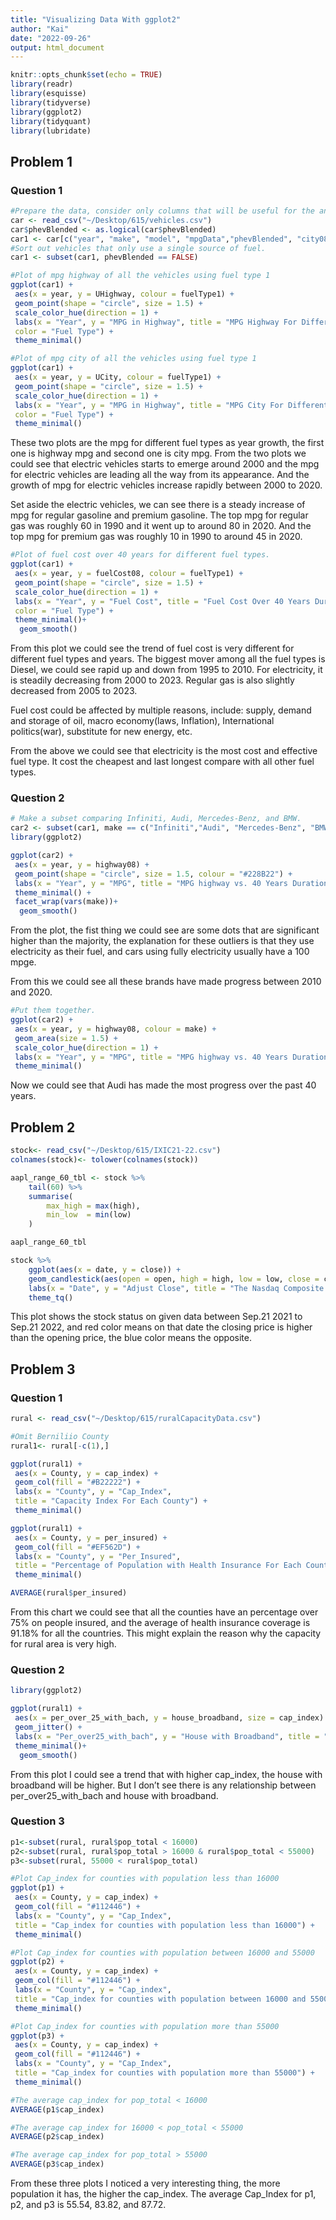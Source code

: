 ```yaml
---
title: "Visualizing Data With ggplot2"
author: "Kai"
date: "2022-09-26"
output: html_document
---
```


```r
knitr::opts_chunk$set(echo = TRUE)
library(readr)
library(esquisse)
library(tidyverse)
library(ggplot2)
library(tidyquant)
library(lubridate)
```

## Problem 1 
### Question 1

```r
#Prepare the data, consider only columns that will be useful for the analysis. 
car <- read_csv("~/Desktop/615/vehicles.csv")
car$phevBlended <- as.logical(car$phevBlended)
car1 <- car[c("year", "make", "model", "mpgData","phevBlended", "city08","highway08","UHighway","UCity","fuelType1","fuelType","fuelCost08")]
#Sort out vehicles that only use a single source of fuel.
car1 <- subset(car1, phevBlended == FALSE)
```


```r
#Plot of mpg highway of all the vehicles using fuel type 1
ggplot(car1) +
 aes(x = year, y = UHighway, colour = fuelType1) +
 geom_point(shape = "circle", size = 1.5) +
 scale_color_hue(direction = 1) +
 labs(x = "Year", y = "MPG in Highway", title = "MPG Highway For Different Fuel Types In 40 Years", 
 color = "Fuel Type") +
 theme_minimal()
```

```r
#Plot of mpg city of all the vehicles using fuel type 1
ggplot(car1) +
 aes(x = year, y = UCity, colour = fuelType1) +
 geom_point(shape = "circle", size = 1.5) +
 scale_color_hue(direction = 1) +
 labs(x = "Year", y = "MPG in Highway", title = "MPG City For Different Fuel Types In 40 Years", 
 color = "Fuel Type") +
 theme_minimal()
```

These two plots are the mpg for different fuel types as year growth, the first one is highway mpg and second one is city mpg. From the two plots we could see that electric vehicles starts to emerge around 2000 and the mpg for electric vehicles are leading all the way from its appearance. And the growth of mpg for electric vehicles increase rapidly between 2000 to 2020.  

Set aside the electric vehicles, we can see there is a steady increase of mpg for regular gasoline and premium gasoline. The top mpg for regular gas was roughly 60 in 1990 and it went up to around 80 in 2020. And the top mpg for premium gas was roughly 10 in 1990 to around 45 in 2020.  




```r
#Plot of fuel cost over 40 years for different fuel types.
ggplot(car1) +
 aes(x = year, y = fuelCost08, colour = fuelType1) +
 geom_point(shape = "circle", size = 1.5) +
 scale_color_hue(direction = 1) +
 labs(x = "Year", y = "Fuel Cost", title = "Fuel Cost Over 40 Years Duration For Different Fuel Types", 
 color = "Fuel Type") +
 theme_minimal()+
  geom_smooth()
```

From this plot we could see the trend of fuel cost is very different for different fuel types and years. The biggest mover among all the fuel types is Diesel, we could see rapid up and down from 1995 to 2010. For electricity, it is steadily decreasing from 2000 to 2023. Regular gas is also slightly decreased from 2005 to 2023.

Fuel cost could be affected by multiple reasons, include: supply, demand and storage of oil, macro economy(laws, Inflation), International politics(war), substitute for new energy, etc. 

From the above we could see that electricity is the most cost and effective fuel type. It cost the cheapest and last longest compare with all other fuel types. 




### Question 2

```r
# Make a subset comparing Infiniti, Audi, Mercedes-Benz, and BMW. 
car2 <- subset(car1, make == c("Infiniti","Audi", "Mercedes-Benz", "BMW"))
library(ggplot2)
```

```r
ggplot(car2) +
 aes(x = year, y = highway08) +
 geom_point(shape = "circle", size = 1.5, colour = "#228B22") +
 labs(x = "Year", y = "MPG", title = "MPG highway vs. 40 Years Duration", subtitle = "Comparing Infiniti, Audi, BMW, and Mercedes-Benz") +
 theme_minimal() +
 facet_wrap(vars(make))+
  geom_smooth()
```


From the plot, the fist thing we could see are some dots that are significant higher than the majority, the explanation for these outliers is that they use electricity as their fuel, and cars using fully electricity usually have a 100 mpge. 

From this we could see all these brands have made progress between 2010 and 2020. 


```r
#Put them together.
ggplot(car2) +
 aes(x = year, y = highway08, colour = make) +
 geom_area(size = 1.5) +
 scale_color_hue(direction = 1) +
 labs(x = "Year", y = "MPG", title = "MPG highway vs. 40 Years Durationf", subtitle = "Comparing Infiniti, Audi, BMW, and Mercedes-Benz") +
 theme_minimal()

```

Now we could see that Audi has made the most progress over the past 40 years. 

## Problem 2

```r
stock<- read_csv("~/Desktop/615/IXIC21-22.csv")
colnames(stock)<- tolower(colnames(stock))
```

```r
aapl_range_60_tbl <- stock %>%
    tail(60) %>%
    summarise(
        max_high = max(high),
        min_low  = min(low)
    )

aapl_range_60_tbl

```

```r
stock %>%
    ggplot(aes(x = date, y = close)) +
    geom_candlestick(aes(open = open, high = high, low = low, close = close)) +
    labs(x = "Date", y = "Adjust Close", title = "The Nasdaq Composite Candlestick Chart") +
    theme_tq()
```

This plot shows the stock status on given data between Sep.21 2021 to Sep.21 2022, and red color means on that date the closing price is higher than the opening price, the blue color means the opposite. 


## Problem 3
### Question 1
```r
rural <- read_csv("~/Desktop/615/ruralCapacityData.csv")
```

```r
#Omit Berniliio County
rural1<- rural[-c(1),]

ggplot(rural1) +
 aes(x = County, y = cap_index) +
 geom_col(fill = "#B22222") +
 labs(x = "County", y = "Cap_Index", 
 title = "Capacity Index For Each County") +
 theme_minimal()

```


```r
ggplot(rural1) +
 aes(x = County, y = per_insured) +
 geom_col(fill = "#EF562D") +
 labs(x = "County", y = "Per_Insured", 
 title = "Percentage of Population with Health Insurance For Each County") +
 theme_minimal()

```

```r
AVERAGE(rural$per_insured)
```


From this chart we could see that all the counties have an percentage over 75% on people insured, and the average of health insurance coverage is 91.18% for all the countries. This might explain the reason why the capacity for rural area is very high. 


### Question 2

```r

library(ggplot2)

ggplot(rural1) +
 aes(x = per_over_25_with_bach, y = house_broadband, size = cap_index) +
 geom_jitter() +
 labs(x = "Per_over25_with_bach", y = "House with Broadband", title = "Percentage of 25Yr or older With Bach VS. House With Broadband") +
 theme_minimal()+
  geom_smooth()

```


From this plot I could see a trend that with higher cap_index, the house with broadband will be higher. But I don't see there is any relationship between per_over25_with_bach and house with broadband.  

### Question 3

```r
p1<-subset(rural, rural$pop_total < 16000)
p2<-subset(rural, rural$pop_total > 16000 & rural$pop_total < 55000)
p3<-subset(rural, 55000 < rural$pop_total)
```

```r
#Plot Cap_index for counties with population less than 16000
ggplot(p1) +
 aes(x = County, y = cap_index) +
 geom_col(fill = "#112446") +
 labs(x = "County", y = "Cap_Index", 
 title = "Cap_index for counties with population less than 16000") +
 theme_minimal()
```

```r
#Plot Cap_index for counties with population between 16000 and 55000
ggplot(p2) +
 aes(x = County, y = cap_index) +
 geom_col(fill = "#112446") +
 labs(x = "County", y = "Cap_index", 
 title = "Cap_index for counties with population between 16000 and 55000") +
 theme_minimal()

```


```r
#Plot Cap_index for counties with population more than 55000
ggplot(p3) +
 aes(x = County, y = cap_index) +
 geom_col(fill = "#112446") +
 labs(x = "County", y = "Cap_Index", 
 title = "Cap_index for counties with population more than 55000") +
 theme_minimal()

```

```r
#The average cap_index for pop_total < 16000
AVERAGE(p1$cap_index)
```
```r
#The average cap_index for 16000 < pop_total < 55000 
AVERAGE(p2$cap_index)
```

```r
#The average cap_index for pop_total > 55000
AVERAGE(p3$cap_index)
```

From these three plots I noticed a very interesting thing, the more population it has, the higher the cap_index. The average Cap_Index for p1, p2, and p3 is 55.54, 83.82, and 87.72. 


